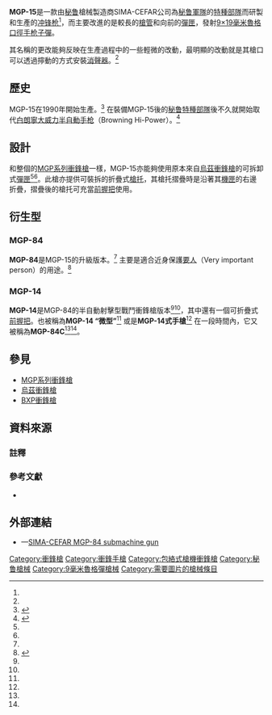 {{noteTA
|G1=軍事
|G2=長度單位
|G3=Firearms
}}
{{Infobox Weapon
|name= MGP-15
|image= 
|image_size= 300px
|caption= 
|origin= {{flagcountry|Peru}}
|type= <div class="NavFrame collapsed" style="color: black; background-color: #FFFFFF; margin: 0 auto; padding: 0 10px; text-align: left;"><div class="NavHead" style="background-color: #FFFFFF; margin: 0 auto; padding: 0 10px; font-weight:normal;"></div><div class="NavContent" style="background-color: #FFFFFF; margin: 0 auto; padding: 0 10px;">
* [[冲锋枪|冲锋枪]]
* [[全自動手槍|衝鋒手槍]]
</div>
</div>
<!-- Type selection -->
|is_ranged= yes
|is_bladed= 
|is_explosive= 
|is_artillery= 
|is_vehicle= 
|is_missile= 
|is_UK= 
<!-- Service history -->
|service= 
|used_by= [[秘鲁|秘鲁]]
|wars= 
<!-- Production history -->
|designer= 
|design_date= 1990年<ref name="Archive">{{cite web|url=http://www.bellum.nu/armoury/MGP84.html|title=MGP-84 "Mini"|date=2007-10-14|deadurl=yes|archiveurl=https://web.archive.org/web/20071014005907/http://www.bellum.nu/armoury/MGP84.html|archivedate=2007-10-14|accessdate=2009-08-18}}</ref>
|manufacturer= SIMA Electronica<ref name="Appendix">{{cite web|url=http://www.fas.org/asmp/library/scourge/APPENDX.html|title=Appendix: Light Arms Production in Latin America|accessdate=2009-01-31|archive-date=2016-03-04|archive-url=https://web.archive.org/web/20160304030022/http://fas.org/asmp/library/scourge/APPENDX.html|dead-url=no}}</ref>
|unit_cost= 
|production_date= 1990年—
|number= 
|variants= 參見[[#衍生型|衍生型]]
<!-- General specifications -->
|spec_label= 
|weight= <div class="NavFrame collapsed" style="color: black; background-color: #FFFFFF; margin: 0 auto; padding: 0 10px; text-align: left;"><div class="NavHead" style="background-color: #FFFFFF; margin: 0 auto; padding: 0 10px; font-weight:normal;"></div><div class="NavContent" style="background-color: #FFFFFF; margin: 0 auto; padding: 0 10px;">
* 空槍：2.31[[千克|千克]]（5.09[[磅|磅]]）<ref name="Archive"/>
* 連32發可拆卸式彈匣：2.9公斤（6.39磅）<ref name="Archive"/>
</div>
</div>
|length= <div class="NavFrame collapsed" style="color: black; background-color: #FFFFFF; margin: 0 auto; padding: 0 10px; text-align: left;"><div class="NavHead" style="background-color: #FFFFFF; margin: 0 auto; padding: 0 10px; font-weight:normal;"></div><div class="NavContent" style="background-color: #FFFFFF; margin: 0 auto; padding: 0 10px;">
* 槍托縮折：284[[毫米|毫米]]（11.18[[英寸|英寸]]）<ref name="Archive"/>
* 槍托伸展：503毫米（19.8英吋）<ref name="Archive"/>
</div>
</div>
|part_length= 166毫米（6.54英吋）<ref name="Archive"/>
|width= 
|height= 
|diameter= 
|crew= 
<!-- Ranged weapon specifications --> 
|cartridge= [[9×19mm魯格彈|9×19毫米魯格彈]]
|caliber= 9.02毫米（.355英吋）
|barrels= 1根，[[膛線|線膛]]，[[槍口|槍口]]可以裝上[[抑制器|消聲器]]
|action= [[反沖作用_(槍械)|反沖作用]]
|mode= [[自動火器|全自動]]
* MGP-14：{{Link-en|半自動槍械|Semi-automatic firearm|半自動}}<ref name="Janes">{{cite web|url=http://www.janes.com/extracts/extract/jpse/jpse0102.html|title=9 mm MGP-14 pistol (Peru), PISTOLS|accessdate=2009-01-31|publisher=[[Jane's_Information_Group|Jane's Information Group]]|date=2003-06-02|archive-date=2009-05-04|archive-url=https://web.archive.org/web/20090504100535/http://www.janes.com/extracts/extract/jpse/jpse0102.html|dead-url=no}}</ref>
|rate= 650—750發／分鐘
|velocity= 342[[米每秒|米／秒]]（1,122.07[[英尺每秒|英尺／秒]]）<ref name="Janes"/>
|range= 
|max_range= 
|feed= 20、25、32、40或50發[[烏茲衝鋒槍|UZI]]可拆卸式[[彈匣|彈匣]]<ref name="Review">{{cite web|url=http://www.smallarmsreview.com/february.htm|title=Subguns From The Inca Land|accessdate=2009-01-31|author=Ronaldo Olive|deadurl=yes|archiveurl=https://web.archive.org/web/20090216181045/http://smallarmsreview.com/february.htm|archivedate=2009-02-16}}</ref><ref name="Hogg">Hogg, page 207.</ref>
|sights= [[機械瞄具|機械瞄具]]：金屬[[照門|照門]]和[[照準器|準星]]（照門可上翻式調節）
<!-- 火炮規格 -->
|breech= 
|recoil= 
|carriage= 
|elevation= 
|traverse= 
<!-- 刃器規格 --> 
|blade_type= 
|hilt_type= 
|sheath_type= 
|head_type= 
|haft_type= 
<!-- 爆炸物內填炸藥規格 --> 
|filling= 
|filling_weight= 
|detonation= 
|yield= 
<!-- 車輛/飛彈 規格 -->
|armour= 
|primary_armament= 
|secondary_arament= 
|engine= 
|engine_power= 
|transmission= 
|payload_capacity= 
|fuel_capacity= 
|pw_ratio= 
|suspension= 
|clearance= 
|vehicle_range= 
|speed= 
|guidance= 
|steering= 
<!-- missiles only -->
|wingspan= 
|propellant= 
|ceiling= 
|altitude= 
|depth= 
|boost= 
|accuracy= 
|launch_platform= 
|transport= 
}}

'''MGP-15'''是一款由[[秘鲁|秘鲁]]槍械製造商SIMA-CEFAR公司為[[秘鲁軍隊|秘鲁軍隊]]的[[特種部隊|特種部隊]]而研製和生產的[[冲锋枪|冲锋枪]]<ref name="Appendix"/>，而主要改進的是較長的[[槍管|槍管]]和向前的[[彈匣|彈匣]]，發射[[9×19mm魯格彈|9×19毫米魯格]][[口徑|口徑]][[手枪|手枪]][[子彈|子彈]]。

其名稱的更改能夠反映在生產過程中的一些輕微的改動，最明顯的改動就是其槍口可以透過擰動的方式安裝[[抑制器|消聲器]]。<ref name="Hogg"/>

== 歷史 ==
MGP-15在1990年開始生產。<ref>{{cite web|url=http://www.gunsworld.com/gun_smg/mgp_15.htm|title=MGP-15|date=2006-05-05|accessdate=2009-08-18|archive-date=2006-05-05|archive-url=https://web.archive.org/web/20060505164059/http://www.gunsworld.com/gun_smg/mgp_15.htm|dead-url=no}}</ref> 在裝備MGP-15後的[[秘鲁軍隊|秘鲁]][[特種部隊|特種部隊]]後不久就開始取代[[白朗寧大威力半自動手槍|白朗寧大威力]][[半自動手槍|半自動]][[手枪|手枪]]（Browning Hi-Power）。<ref name="SMG">{{cite web|url=http://www.riflesnguns.com/submachine/sima/mgp84|title=SIMA MGP-84|publisher=Rifles n Guns|accessdate=2009-01-31|deadurl=yes|archiveurl=https://web.archive.org/web/20090515161219/http://www.riflesnguns.com/submachine/sima/mgp84|archivedate=2009-05-15}}</ref>

== 設計 ==
和整個的[[MGP系列衝鋒槍|MGP系列衝鋒槍]]一樣，MGP-15亦能夠使用原本來自[[烏茲衝鋒槍|烏茲衝鋒槍]]的可拆卸式[[彈匣|彈匣]]<ref name="Review"/><ref name="Hogg"/>。此槍亦提供可裝拆的折疊式[[槍托|槍托]]，其槍托摺疊時是沿著其[[機匣|機匣]]的右邊折疊，摺疊後的槍托可充當[[輔助握把|前握把]]使用。

== 衍生型 ==
=== MGP-84 ===
'''MGP-84'''是MGP-15的升級版本。<ref name="SMG"/> 主要是適合近身保護[[VIP|要人]]（Very important person）的用途。<ref>{{cite web|url=http://disarmament.un.org/cab/nationalreports/2002/peru-annex1-e.PDF|title=ANNEX I|date=2003-05-06|accessdate=2009-01-31}}{{dead link|date=2017年11月 |bot=InternetArchiveBot |fix-attempted=yes }}</ref>

=== MGP-14 ===
'''MGP-14'''是MGP-84的半自動射擊型戰鬥衝鋒槍版本<ref name="Archive"/><ref name="Review"/>，其中還有一個可折疊式[[輔助握把|前握把]]。也被稱為'''MGP-14 “微型”'''<ref name="Archive"/> 或是'''MGP-14式手槍'''<ref name="Janes"/> 在一段時間內，它又被稱為'''MGP-84C'''<ref name="Archive"/><ref name="Review"/>。

== 參見 ==
* [[MGP系列衝鋒槍|MGP系列衝鋒槍]]
* [[烏茲衝鋒槍|烏茲衝鋒槍]]
* [[BXP衝鋒槍|BXP衝鋒槍]]

== 資料來源 ==
=== 註釋 ===
{{reflist|2}}

=== 參考文獻 ===
* {{cite book |title= Jane's Guns Recognition Guide Second Edition|last= Hogg|first=Ian |authorlink= |coauthors= |year=2000 |publisher=Janes |location=Glasgow |isbn=0-00-472453-4 |url= |page= }}

== 外部連結 ==
* {{en icon}}—[http://world.guns.ru/smg/turk/mgp4-e.html SIMA-CEFAR MGP-84 submachine gun] {{Wayback|url=http://world.guns.ru/smg/turk/mgp4-e.html |date=20160722092807 }}

[[Category:衝鋒槍|Category:衝鋒槍]]
[[Category:衝鋒手槍|Category:衝鋒手槍]]
[[Category:包絡式槍機衝鋒槍|Category:包絡式槍機衝鋒槍]]
[[Category:秘鲁槍械|Category:秘鲁槍械]]
[[Category:9毫米魯格彈槍械|Category:9毫米魯格彈槍械]]
[[Category:需要圖片的槍械條目|Category:需要圖片的槍械條目]]